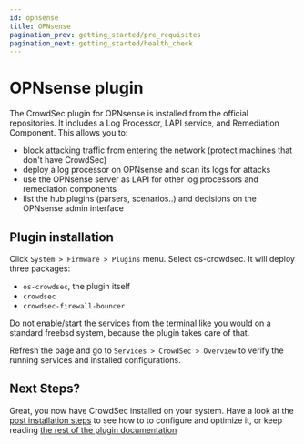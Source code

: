 ```yaml
---
id: opnsense
title: OPNsense
pagination_prev: getting_started/pre_requisites
pagination_next: getting_started/health_check
---
```


# OPNsense plugin

The CrowdSec plugin for OPNsense is installed from the official repositories.
It includes a Log Processor, LAPI service, and Remediation Component. This allows you
to:

 - block attacking traffic from entering the network (protect machines that don't have CrowdSec)
 - deploy a log processor on OPNsense and scan its logs for attacks
 - use the OPNsense server as LAPI for other log processors and remediation components
 - list the hub plugins (parsers, scenarios..) and decisions on the OPNsense admin interface

## Plugin installation

Click `System > Firmware > Plugins` menu. Select os-crowdsec. It will deploy three packages:

 - `os-crowdsec`, the plugin itself
 - `crowdsec`
 - `crowdsec-firewall-bouncer`

Do not enable/start the services from the terminal like you would on a standard freebsd system, because the plugin takes care of that.

Refresh the page and go to `Services > CrowdSec > Overview` to verify the running services and installed configurations.

## Next Steps?

Great, you now have CrowdSec installed on your system. Have a look at the [post installation steps](/getting_started/next_steps.md) to see how to to configure and optimize it, or keep reading [the rest of the plugin documentation](/docs/next/getting_started/install_crowdsec_opnsense)
